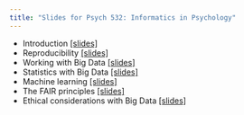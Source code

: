 ```yaml
---
title: "Slides for Psych 532: Informatics in Psychology"
---
```


- Introduction [\[slides\]](slides/01-introduction.html)
- Reproducibility [\[slides\]](slides/02-reproducibility.html)
- Working with Big Data [\[slides\]](slides/03-working-with-big-data.html)
- Statistics with Big Data [\[slides\]](slides/04-stats-with-big-data.html)
- Machine learning [\[slides\]](slides/05-machine-learning.html)
- The FAIR principles [\[slides\]](slides/06-fair.html)
- Ethical considerations with Big Data [\[slides\]](slides/07-ethics.html)